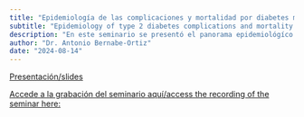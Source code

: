 ```yaml
---
title: "Epidemiología de las complicaciones y mortalidad por diabetes mellitus tipo 2: datos de Latino-América"
subtitle: "Epidemiology of type 2 diabetes complications and mortality: data from Latin-America" 
description: "En este seminario se presentó el panorama epidemiológíco de las complicaciones de diabetes tipo 2, la mortalidad asociada y resultados de las medidas preventivas en personas con diabetes tipo 2 en América Latina" 
author: "Dr. Antonio Bernabe-Ortiz"
date: "2024-08-14"
---
```


[Presentación/slides](2024-08-14.pdf)

[Accede a la grabación del seminario aquí/access the recording of the
seminar here:](https://youtu.be/w1IvrlekEqA)
